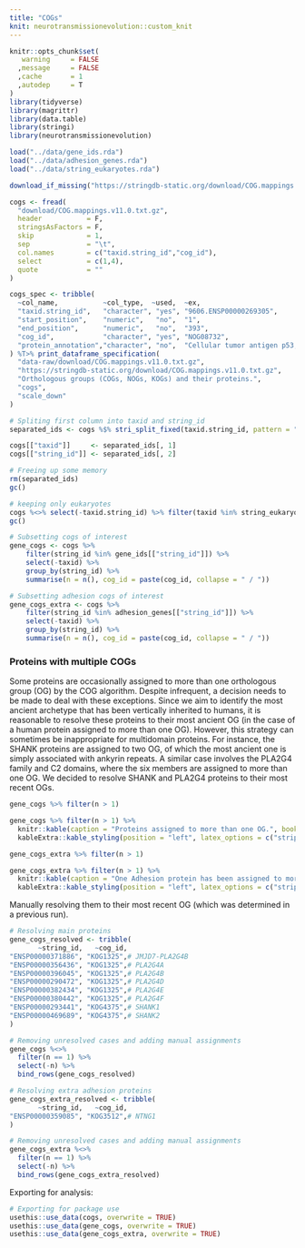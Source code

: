 ```yaml
---
title: "COGs"
knit: neurotransmissionevolution::custom_knit
---
```

```r
knitr::opts_chunk$set(
   warning     = FALSE
  ,message     = FALSE
  ,cache       = 1
  ,autodep     = T
) 
library(tidyverse)
library(magrittr)
library(data.table)
library(stringi)
library(neurotransmissionevolution)

load("../data/gene_ids.rda")
load("../data/adhesion_genes.rda")
load("../data/string_eukaryotes.rda")
```

```r
download_if_missing("https://stringdb-static.org/download/COG.mappings.v11.0.txt.gz")

cogs <- fread(
  "download/COG.mappings.v11.0.txt.gz",
  header           = F,
  stringsAsFactors = F,
  skip             = 1,
  sep              = "\t",
  col.names        = c("taxid.string_id","cog_id"),
  select           = c(1,4),
  quote            = ""
)
```
```r
cogs_spec <- tribble(
  ~col_name,           ~col_type,  ~used,  ~ex,                                ~desc,
  "taxid.string_id",   "character", "yes", "9606.ENSP00000269305",             "STRING protein ID",
  "start_position",    "numeric",   "no",  "1",                                "residue where orthogroup mapping starts",
  "end_position",      "numeric",   "no",  "393",                              "residue where orthogroup mapping ends",
  "cog_id",            "character", "yes", "NOG08732",                         "orthologous group ID",
  "protein_annotation","character", "no",  "Cellular tumor antigen p53; [...]","protein description"
) %T>% print_dataframe_specification(
  "data-raw/download/COG.mappings.v11.0.txt.gz",
  "https://stringdb-static.org/download/COG.mappings.v11.0.txt.gz",
  "Orthologous groups (COGs, NOGs, KOGs) and their proteins.",
  "cogs",
  "scale_down"
)
```

```r
# Spliting first column into taxid and string_id
separated_ids <- cogs %$% stri_split_fixed(taxid.string_id, pattern = ".", n = 2, simplify = T)

cogs[["taxid"]]     <- separated_ids[, 1]
cogs[["string_id"]] <- separated_ids[, 2]

# Freeing up some memory
rm(separated_ids)
gc()

# keeping only eukaryotes
cogs %<>% select(-taxid.string_id) %>% filter(taxid %in% string_eukaryotes[["taxid"]])
gc()

# Subsetting cogs of interest
gene_cogs <- cogs %>%
    filter(string_id %in% gene_ids[["string_id"]]) %>%
    select(-taxid) %>%
    group_by(string_id) %>%
    summarise(n = n(), cog_id = paste(cog_id, collapse = " / "))

# Subsetting adhesion cogs of interest
gene_cogs_extra <- cogs %>%
    filter(string_id %in% adhesion_genes[["string_id"]]) %>%
    select(-taxid) %>%
    group_by(string_id) %>%
    summarise(n = n(), cog_id = paste(cog_id, collapse = " / "))
```

### Proteins with multiple COGs  
Some proteins are occasionally assigned to more than one orthologous group (OG) by the COG algorithm. Despite infrequent, a decision needs to be made to deal with these exceptions. Since we aim to identify the most ancient archetype that has been vertically inherited to humans, it is reasonable to resolve these proteins to their most ancient OG (in the case of a human protein assigned to more than one OG). However, this strategy can sometimes be inappropriate for multidomain proteins. For instance, the SHANK proteins are assigned to two OG, of which the most ancient one is simply associated with ankyrin repeats. A similar case involves the PLA2G4 family and C2 domains, where the six members are assigned to more than one OG. We decided to resolve SHANK and PLA2G4 proteins to their most recent OGs.
```r
gene_cogs %>% filter(n > 1)
```
```r
gene_cogs %>% filter(n > 1) %>%
  knitr::kable(caption = "Proteins assigned to more than one OG.", booktabs = TRUE, linesep = "") %>%
  kableExtra::kable_styling(position = "left", latex_options = c("striped", "HOLD_position"))
```
```r
gene_cogs_extra %>% filter(n > 1)
```
```r
gene_cogs_extra %>% filter(n > 1) %>%
  knitr::kable(caption = "One Adhesion protein has been assigned to more than one OG.", booktabs = TRUE, linesep = "") %>%
  kableExtra::kable_styling(position = "left", latex_options = c("striped", "HOLD_position"))
```

Manually resolving them to their most recent OG (which was determined in a previous run).
```r
# Resolving main proteins
gene_cogs_resolved <- tribble(
       ~string_id,   ~cog_id,
"ENSP00000371886", "KOG1325",# JMJD7-PLA2G4B
"ENSP00000356436", "KOG1325",# PLA2G4A
"ENSP00000396045", "KOG1325",# PLA2G4B
"ENSP00000290472", "KOG1325",# PLA2G4D
"ENSP00000382434", "KOG1325",# PLA2G4E
"ENSP00000380442", "KOG1325",# PLA2G4F
"ENSP00000293441", "KOG4375",# SHANK1
"ENSP00000469689", "KOG4375",# SHANK2
)

# Removing unresolved cases and adding manual assignments
gene_cogs %<>%
  filter(n == 1) %>%
  select(-n) %>%
  bind_rows(gene_cogs_resolved)

# Resolving extra adhesion proteins
gene_cogs_extra_resolved <- tribble(
       ~string_id,   ~cog_id,
"ENSP00000359085", "KOG3512",# NTNG1
)

# Removing unresolved cases and adding manual assignments
gene_cogs_extra %<>%
  filter(n == 1) %>%
  select(-n) %>%
  bind_rows(gene_cogs_extra_resolved)
```

Exporting for analysis:
```r
# Exporting for package use
usethis::use_data(cogs, overwrite = TRUE)
usethis::use_data(gene_cogs, overwrite = TRUE)
usethis::use_data(gene_cogs_extra, overwrite = TRUE)
```
